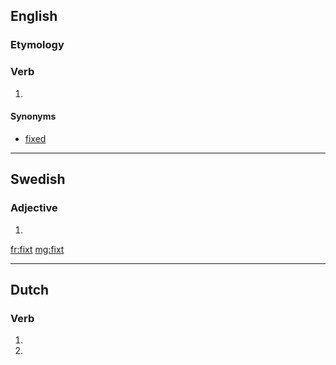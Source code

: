 ==English==

===Etymology===
{{suffix|fix|t}}

===Verb===
{{en-verb form}}

# {{obsolete}} {{past of|fix}}

====Synonyms====
* [[fixed]]

----

==Swedish==

===Adjective===
{{head|sv|adjective form}}

# {{sv-adj-form-abs-indef-n|fix}}

[[fr:fixt]]
[[mg:fixt]]

----
==Dutch==
===Verb===
{{head|nl|verb form}}

# {{nl-verb-form|p=23|n=sg|t=pres|m=ind|fixen}}
# {{nl-verb-form|n=pl|m=imp|fixen}}
{{rfc-auto}}